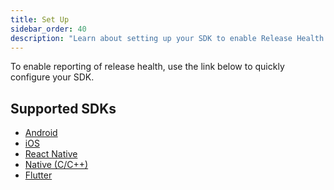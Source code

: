 ```yaml
---
title: Set Up
sidebar_order: 40
description: "Learn about setting up your SDK to enable Release Health."
---
```


To enable reporting of release health, use the link below to quickly configure your SDK.

## Supported SDKs

- [Android](/platforms/android/configuration/releases/#release-health)
- [iOS](/platforms/apple/configuration/releases/#release-health)
- [React Native](/platforms/react-native/configuration/releases/#release-health)
- [Native (C/C++)](/platforms/native/configuration/releases/#release-health)
- [Flutter](/platforms/flutter/configuration/releases/#release-health)
